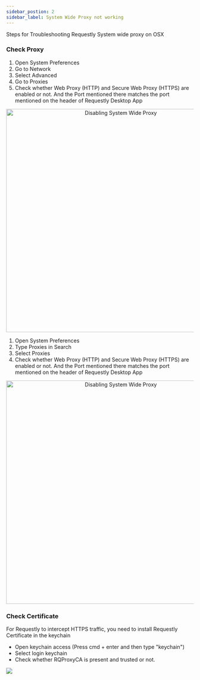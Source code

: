 ```yaml
---
sidebar_postion: 2
sidebar_label: System Wide Proxy not working
---
```


Steps for Troubleshooting Requestly System wide proxy on OSX

### Check Proxy


<Tabs groupId="os">
  <TabItem value=">=13" label="Before macOS 13 Ventura" default>
    <div>
        <ol type="1">
            <li>Open System Preferences</li>
            <li>Go to Network</li>
            <li>Select Advanced</li>
            <li>Go to Proxies</li>
            <li>Check whether Web Proxy (HTTP) and Secure Web Proxy (HTTPS) are enabled or not. And the Port mentioned there matches the port mentioned on the header of Requestly Desktop App</li>
        </ol>
        <center><img src="/img/docs/disabling-system-wide-proxy-before-ventura.gif" width="600" alt="Disabling System Wide Proxy"/></center>
    </div>
  </TabItem>
  <TabItem value="<13" label="macOS 13 Ventura or later">
    <div>
        <ol type="1">
            <li>Open System Preferences</li>
            <li>Type Proxies in Search</li>
            <li>Select Proxies</li>
            <li>Check whether Web Proxy (HTTP) and Secure Web Proxy (HTTPS) are enabled or not. And the Port mentioned there matches the port mentioned on the header of Requestly Desktop App</li>
        </ol>
        <center><img src="/img/docs/disabling-system-wide-proxy-ventura.gif" width="600" alt="Disabling System Wide Proxy"/></center>
    </div>
  </TabItem>
</Tabs>

### Check Certificate

For Requestly to intercept HTTPS traffic, you need to install Requestly Certificate in the keychain
- Open keychain access (Press cmd + enter and then type "keychain")
- Select login keychain
- Check whether RQProxyCA is present and trusted or not.

![](/img/docs/macos-certificate-trusted.png)

